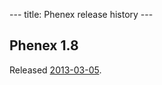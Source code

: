 ---
title: Phenex release history
---

==Phenex 1.8==
Released [https://github.com/phenoscape/Phenex/commits/v1.8 2013-03-05].
